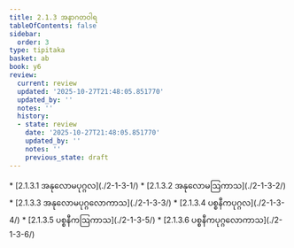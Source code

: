 ```yaml
---
title: 2.1.3 အနာဂတဝါရ
tableOfContents: false
sidebar:
  order: 3
type: tipitaka
basket: ab
book: y6
review:
  current: review
  updated: '2025-10-27T21:48:05.851770'
  updated_by: ''
  notes: ''
  history:
  - state: review
    date: '2025-10-27T21:48:05.851770'
    updated_by: ''
    notes: ''
    previous_state: draft
---
```



<ReviewStatus review={frontmatter.review} showDetails={true} />

<HypothesisAnnotation frontmatter={frontmatter} />

<DynamicBreadcrumb />



<TableOfContents book="y6" section="2.1.3">
* [2.1.3.1 အနုလောမပုဂ္ဂလ](./2-1-3-1/)
* [2.1.3.2 အနုလောမဩကာသ](./2-1-3-2/)
* [2.1.3.3 အနုလောမပုဂ္ဂလောကာသ](./2-1-3-3/)
* [2.1.3.4 ပစ္စနီကပုဂ္ဂလ](./2-1-3-4/)
* [2.1.3.5 ပစ္စနီကဩကာသ](./2-1-3-5/)
* [2.1.3.6 ပစ္စနီကပုဂ္ဂလောကာသ](./2-1-3-6/)
</TableOfContents>